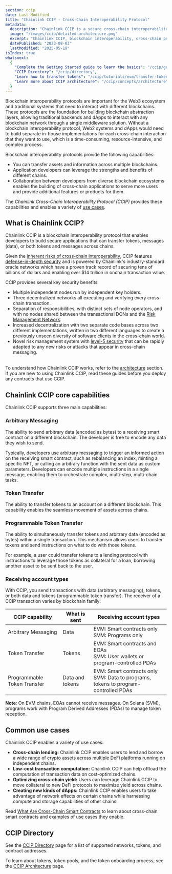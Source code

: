 ```yaml
---
section: ccip
date: Last Modified
title: "Chainlink CCIP - Cross-Chain Interoperability Protocol"
metadata:
  description: "Chainlink CCIP is a secure cross‑chain interoperability protocol for token transfers, messaging, and programmable token transfers."
  image: "/images/ccip/detailed-architecture.png"
  excerpt: "Chainlink CCIP, blockchain interoperability, cross-chain protocol, token transfers, arbitrary messaging, programmable token transfer, defense-in-depth security, decentralized oracle network"
  datePublished: "2023-08-03"
  lastModified: "2025-05-19"
isIndex: true
whatsnext:
  {
    "Complete the Getting Started guide to learn the basics": "/ccip/getting-started",
    "CCIP Directory": "/ccip/directory",
    "Learn how to transfer tokens": "/ccip/tutorials/evm/transfer-tokens-from-contract",
    "Learn more about CCIP architecture": "/ccip/concepts/architecture",
  }
---
```



<CcipCommon callout="talkToExpert" />

Blockchain interoperability protocols are important for the Web3 ecosystem and traditional systems that need to interact with different blockchains. These protocols are the foundation for building blockchain abstraction layers, allowing traditional backends and dApps to interact with any blockchain network through a single middleware solution. Without a blockchain interoperability protocol, Web2 systems and dApps would need to build separate in-house implementations for each cross-chain interaction that they want to use, which is a time-consuming, resource-intensive, and complex process.

Blockchain interoperability protocols provide the following capabilities:

- You can transfer assets and information across multiple blockchains.
- Application developers can leverage the strengths and benefits of different chains.
- Collaboration between developers from diverse blockchain ecosystems enables the building of cross-chain applications to serve more users and provide additional features or products for them.

The _Chainlink Cross-Chain Interoperability Protocol (CCIP)_ provides these capabilities and enables a variety of [use cases](#common-use-cases).

## What is Chainlink CCIP?

Chainlink CCIP is a blockchain interoperability protocol that enables developers to build secure applications that can transfer tokens, messages (data), or both tokens and messages across chains.

Given the [inherent risks of cross-chain interoperability](/resources/bridge-risks), CCIP features [defense-in-depth security](https://blog.chain.link/five-levels-cross-chain-security/#level_5__defense-in-depth) and is powered by Chainlink's industry-standard oracle networks which have a proven track record of securing tens of billions of dollars and enabling over $14 trillion in onchain transaction value.

CCIP provides several key security benefits:

- Multiple independent nodes run by independent key holders.
- Three decentralized networks all executing and verifying every cross-chain transaction.
- Separation of responsibilities, with distinct sets of node operators, and with no nodes shared between the transactional DONs and the [Risk Management Network](/ccip/concepts/architecture/key-concepts#risk-management-network).
- Increased decentralization with two separate code bases across two different implementations, written in two different languages to create a previously unseen diversity of software clients in the cross-chain world.
- Novel risk management system with [level-5 security](https://blog.chain.link/five-levels-cross-chain-security/#level_5__defense-in-depth) that can be rapidly adapted to any new risks or attacks that appear in cross-chain messaging.

<ClickToZoom
  src="/images/ccip/ccip-hl-v1.6.gif"
  alt="Chainlink CCIP Architecture"
  style="display: block; margin: 2rem auto; max-height: 60vh; width: auto;"
/>

To understand how Chainlink CCIP works, refer to the [architecture](/ccip/concepts/architecture) section. If you are new to using Chainlink CCIP, read these guides before you deploy any contracts that use CCIP.

## Chainlink CCIP core capabilities

Chainlink CCIP supports three main capabilities:

### Arbitrary Messaging

The ability to send arbitrary data (encoded as bytes) to a receiving smart contract on a different blockchain. The developer is free to encode any data they wish to send.

Typically, developers use arbitrary messaging to trigger an informed action on the receiving smart contract, such as rebalancing an index, minting a specific NFT, or calling an arbitrary function with the sent data as custom parameters. Developers can encode multiple instructions in a single message, enabling them to orchestrate complex, multi-step, multi-chain tasks.

### Token Transfer

The ability to transfer tokens to an account on a different blockchain. This capability enables the seamless movement of assets across chains.

### Programmable Token Transfer

The ability to simultaneously transfer tokens and arbitrary data (encoded as bytes) within a single transaction. This mechanism allows users to transfer tokens and send instructions on what to do with those tokens.

For example, a user could transfer tokens to a lending protocol with instructions to leverage those tokens as collateral for a loan, borrowing another asset to be sent back to the user.

### Receiving account types

With CCIP, you send transactions with data (arbitrary messaging), tokens, or both data and tokens (programmable token transfer). The receiver of a CCIP transaction varies by blockchain family:

| CCIP capability             | What is sent    | Receiving account types                                                                 |
| --------------------------- | --------------- | --------------------------------------------------------------------------------------- |
| Arbitrary Messaging         | Data            | EVM: Smart contracts only<br />SVM: Programs only                                       |
| Token Transfer              | Tokens          | EVM: Smart contracts and EOAs<br />SVM: User wallets or program-controlled PDAs         |
| Programmable Token Transfer | Data and tokens | EVM: Smart contracts only<br />SVM: Data to programs, tokens to program-controlled PDAs |

**Note**: On EVM chains, EOAs cannot receive messages. On Solana (SVM), programs work with Program Derived Addresses (PDAs) to manage token reception.

## Common use cases

Chainlink CCIP enables a variety of use cases:

- **Cross-chain lending:** Chainlink CCIP enables users to lend and borrow a wide range of crypto assets across multiple DeFi platforms running on independent chains.
- **Low-cost transaction computation:** Chainlink CCIP can help offload the computation of transaction data on cost-optimized chains.
- **Optimizing cross-chain yield:** Users can leverage Chainlink CCIP to move collateral to new DeFi protocols to maximize yield across chains.
- **Creating new kinds of dApps:** Chainlink CCIP enables users to take advantage of network effects on certain chains while harnessing compute and storage capabilities of other chains.

Read [What Are Cross-Chain Smart Contracts](https://chain.link/education-hub/cross-chain-smart-contracts) to learn about cross-chain smart contracts and examples of use cases they enable.

## CCIP Directory

See the [CCIP Directory](/ccip/directory) page for a list of supported networks, tokens, and contract addresses.

To learn about tokens, token pools, and the token onboarding process, see the [CCIP Architecture](/ccip/concepts/cross-chain-token/evm/token-pools) page.
